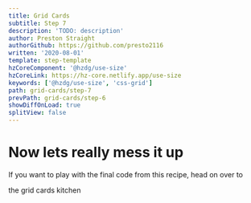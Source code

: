 ```yaml
---
title: Grid Cards
subtitle: Step 7
description: 'TODO: description'
author: Preston Straight
authorGithub: https://github.com/presto2116
written: '2020-08-01'
template: step-template
hzCoreComponent: '@hzdg/use-size'
hzCoreLink: https://hz-core.netlify.app/use-size
keywords: ['@hzdg/use-size', 'css-grid']
path: grid-cards/step-7
prevPath: grid-cards/step-6
showDiffOnLoad: true
splitView: false
---
```



<RenderCode Code={GcStep7Code} />

# Now lets really mess it up

If you want to play with the final code from this recipe, head on over to

<Link to={'/kitchen/grid-cards/'}>the grid cards kitchen</Link>
